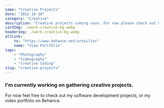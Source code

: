 ```yaml
---
name: "Creative Projects"
date: "2022-10-10"
category: "Creative"
description: "Creative projects coming soon. For now please check out my video portfolio on Behance."
cardImg: ./work-creative-bg.webp
headerImg: ./work-creative-bg.webp
altLink:
    to: "https://www.behance.net/artwilton"
    name: "View Portfolio"
tags:
    - "Photography"
    - "Videography"
    - "Creative Coding"
slug: "creative-projects"
---
```


### I'm currently working on gathering creative projects.

For now feel free to check out my software development projects, or my video portfolio on Behance.
